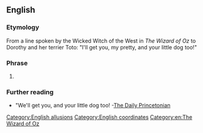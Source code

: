 ==English==

===Etymology===
From a line spoken by the Wicked Witch of the West in ''The Wizard of Oz'' to Dorothy and her terrier Toto: "I'll get you, my pretty, and your little dog too!"

===Phrase===
{{en-phrase}}

# {{lb|en|humorous}} {{n-g|A statement that not only will the person being addressed be punished but their conspirators will also.}}

===Further reading===
* "We'll get you, and your little dog too! -[https://archive.is/20130628234611/www.dailyprincetonian.com/archives/2007/12/10/news/19654.shtml The Daily Princetonian]

[[Category:English allusions]]
[[Category:English coordinates]]
[[Category:en:The Wizard of Oz]]